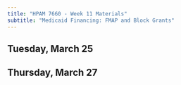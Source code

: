 ```yaml
---
title: "HPAM 7660 - Week 11 Materials"
subtitle: "Medicaid Financing: FMAP and Block Grants"
---
```


## Tuesday, March 25


## Thursday, March 27
